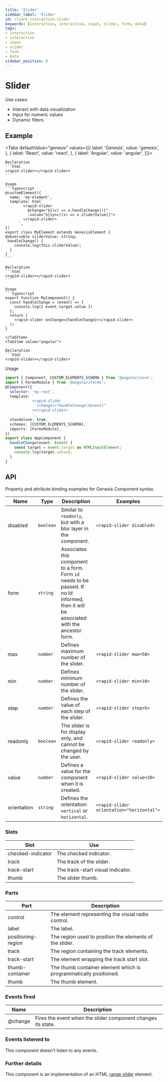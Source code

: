 ```yaml
---
title: 'Slider'
sidebar_label: 'Slider'
id: client-interaction-slider
keywords: [interaction, interactive, input, slider, form, data]
tags:
- interaction
- interactive
- input
- slider
- form
- data
sidebar_position: 8
---
```



# Slider

Use cases:
* Interact with data visualization
* Input for numeric values
* Dynamic filters

## Example

<SliderDemo />

<Tabs defaultValue="genesis" values={[{ label: 'Genesis', value: 'genesis', }, { label: 'React', value: 'react', }, { label: 'Angular', value: 'angular', }]}>

  <TabItem value="genesis">

    Declaration
    ```html
    <rapid-slider></rapid-slider>
    ```

    Usage
    ```typescript
    @customElement({
      name: 'my-element',
      template: html`
            <rapid-slider
              @change="${(x) => x.handleChange()}"
              :value="${sync((x) => x.sliderValue)}">
            </rapid-slider>
          `,
    })
    export class MyElement extends GenesisElement {
    @observable sliderValue: string;
     handleChange() {
        console.log(this.sliderValue);
      }
    }
    ```

  </TabItem>
  <TabItem value="react">

    Declaration
    ```html
    <rapid-slider></rapid-slider>
    ```

    Usage
    ```typescript
    export function MyComponent() {
      const handleChange = (event) => {
        console.log({ event.target.value })
      };
      return (
        <rapid-slider onChange={handleChange}></rapid-slider>
      );
    }
  ```
</TabItem>
<TabItem value="angular">

  Declaration
  ```html
  <rapid-slider></rapid-slider>
  ```

  Usage
  ```typescript
  import { Component, CUSTOM_ELEMENTS_SCHEMA } from '@angular/core';
  import { FormsModule } from '@angular/forms';
  @Component({
    selector: 'my-root',
    template: `
              <rapid-slider
                (change)="handleChange($event)"
              ></rapid-slider>
              `,
    standalone: true,
    schemas: [CUSTOM_ELEMENTS_SCHEMA],
    imports: [FormsModule],
  })
  export class AppComponent {
    handleChange(event: Event) {
      const target = event.target as HTMLInputElement;
      console.log(target.value);
    }
  }
  ```
</TabItem>
</Tabs>

## API

Property and attribute binding examples for Genesis Component syntax.

| Name        | Type      | Description                                                   | Examples |
|-------------|-----------|---------------------------------------------------------------|---|
| disabled    | `boolean` | Similar to `readonly`, but with a blur layer in the component. | `<rapid-slider disabled>` |
| form        | `string`  | Associates this component to a form. Form `id` needs to be passed. If no Id informed, then it will be associated with the ancestor form. | |
| max         | `number`  | Defines maximum number of the slider.                          | `<rapid-slider max=50>` |
| min         | `number`  | Defines minimum number of the slider.                          | `<rapid-slider min=10>` |
| step        | `number`  | Defines the value of each step of the slider.                  | `<rapid-slider step=5>` |
| readonly    | `boolean` | The slider is for display only, and cannot be changed by the user. | `<rapid-slider readonly>` |
| value       | `number`  | Defines a value for the component when it is created.          | `<rapid-slider value=20>` |
| orientation | `string`  | Defines the orientation: `vertical` or `horizontal`.           | `<rapid-slider orientation="horizontal">` |

### Slots

| Slot | Use |
|---|---|
| checked-indicator	| The checked indicator. |
| track |	The track of the slider. |
| track-start	| The track-start visual indicator. |
| thumb	| The slider thumb. |

### Parts

| Part | Description |
|---|---|
| control |	The element representing the visual radio control. |
| label |	The label. |
| positioning-region | The region used to position the elements of the slider. |
| track | The region containing the track elements. |
| track-start | The element wrapping the track start slot. |
| thumb-container | The thumb container element which is programmatically positioned. |
| thumb	| The thumb element. |

### Events fired
| Name    | Description                                 |
|---------|---------------------------------------------|
| @change | Fires the event when the slider component changes its state. |

### Events listened to
This component doesn't listen to any events.

### Further details
This component is an implementation of an HTML [range slider](https://developer.mozilla.org/en-US/docs/Web/HTML/Element/Input/range) element.
